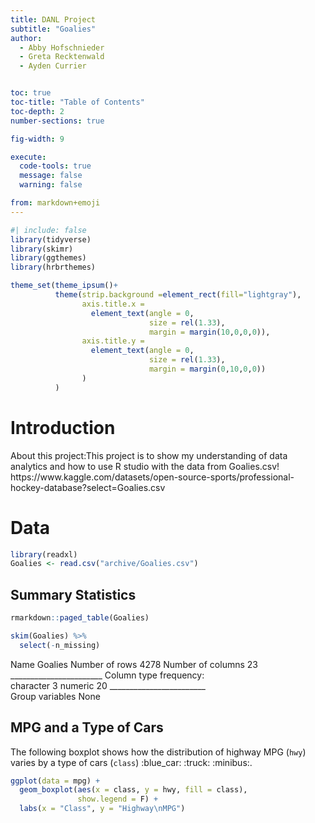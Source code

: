 ```yaml
---
title: DANL Project
subtitle: "Goalies"
author: 
  - Abby Hofschnieder
  - Greta Recktenwald
  - Ayden Currier


toc: true
toc-title: "Table of Contents"
toc-depth: 2
number-sections: true

fig-width: 9

execute:
  code-tools: true
  message: false
  warning: false

from: markdown+emoji
---
```

```r
#| include: false
library(tidyverse)
library(skimr)
library(ggthemes)
library(hrbrthemes)

theme_set(theme_ipsum()+
          theme(strip.background =element_rect(fill="lightgray"),
                axis.title.x = 
                  element_text(angle = 0,
                               size = rel(1.33),
                               margin = margin(10,0,0,0)),
                axis.title.y = 
                  element_text(angle = 0,
                               size = rel(1.33),
                               margin = margin(0,10,0,0))
                )
          )
```



# Introduction

About this project:This project is to show my understanding of data analytics and how to use R studio with the data from Goalies.csv! https://www.kaggle.com/datasets/open-source-sports/professional-hockey-database?select=Goalies.csv



# Data

```r
library(readxl)
Goalies <- read.csv("archive/Goalies.csv")

```


## Summary Statistics

```r
rmarkdown::paged_table(Goalies)
```

```r
skim(Goalies) %>%
  select(-n_missing)
```

Name	Goalies
Number of rows	4278
Number of columns	23
_______________________	
Column type frequency:	
character	3
numeric	20
________________________	
Group variables	None



## MPG and a Type of Cars
The following boxplot shows how the distribution of highway MPG (`hwy`) varies by a type of cars (`class`) :blue_car: :truck: :minibus:.


```r
ggplot(data = mpg) +
  geom_boxplot(aes(x = class, y = hwy, fill = class),
               show.legend = F) +
  labs(x = "Class", y = "Highway\nMPG") 
```


